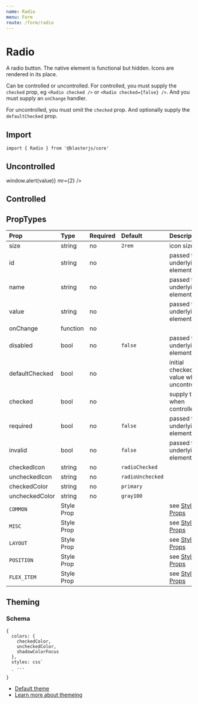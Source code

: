 ```yaml
---
name: Radio
menu: Form
route: /form/radio
---
```



# Radio

A radio button. The native element is functional but hidden. Icons are rendered
in its place.

Can be controlled or uncontrolled. For controlled, you must supply the
`checked` prop, eg `<Radio checked />` or `<Radio checked={false} />`.
And you must supply an `onChange` handler.

For uncontrolled, you must omit the `checked` prop.  And optionally supply the
`defaultChecked` prop.


## Import
`import { Radio } from '@blasterjs/core'`


## Uncontrolled

<Playground>
    <Radio defaultChecked name="foo" value="orange" mr={2} />
    <Radio name="foo" value="grape" mr={2} />
    <Radio name="foo" value="blue" onChange={(e, value) => window.alert(value)} mr={2} />
    <Radio name="foo" value="gold" disabled />
</Playground>

## Controlled

<Playground>
    <Radio
        checked={true}
        value="coffee"
        name="bar"
        mr={2}
    />
    <Radio
        checked={false}
        value="chocolate"
        name="bar"
    />
</Playground>

## PropTypes

| Prop | Type | Required | Default | Description |
|:-----|:-----|:---------|:--------|:------------|
| size | string | no | `2rem` | icon size |
| id | string | no | | passed to underlying element |
| name | string | no | | passed to underlying element |
| value | string | no | | passed to underlying element |
| onChange | function | no | | |
| disabled | bool | no | `false` | passed to underlying element |
| defaultChecked | bool | no | | initial checked value when uncontrolled |
| checked | bool | no | | supply this when controlled |
| required | bool | no | `false` | passed to underlying element |
| invalid | bool | no | `false` | passed to underlying element |
| checkedIcon | string | no | `radioChecked` | |
| uncheckedIcon | string | no | `radioUnchecked` | |
| checkedColor | string | no | `primary` | |
| uncheckedColor | string | no | `gray100` | |
| `COMMON` | Style Prop |  |  | see [Style Props](/style-props) |
| `MISC` | Style Prop |  |  | see [Style Props](/style-props) |
| `LAYOUT` | Style Prop |  |  | see [Style Props](/style-props) |
| `POSITION` | Style Prop |  |  | see [Style Props](/style-props) |
| `FLEX_ITEM` | Style Prop |  |  | see [Style Props](/style-props) |


## Theming

### Schema
```
{
  colors: {
    checkedColor,
    uncheckedColor,
    shadowColorFocus
  },
  styles: css`
    ...
  `
}
```

- [Default theme](https://github.com/raster-foundry/blasterjs/tree/master/packages/core/theme/components/radio)
- [Learn more about themeing](#)
